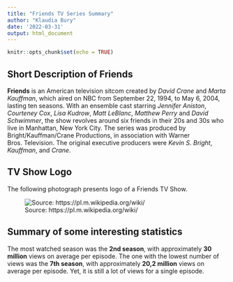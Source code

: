 ```yaml
---
title: "Friends TV Series Summary"
author: "Klaudia Bury"
date: '2022-03-31'
output: html_document
---
```


```r
knitr::opts_chunk$set(echo = TRUE)
```

## Short Description of Friends 

**Friends** is an American television sitcom created by *David Crane* and *Marta Kauffman*, which aired on NBC from September 22, 1994, to May 6, 2004, lasting ten seasons. With an ensemble cast starring *Jennifer Aniston*, *Courteney Cox*, *Lisa Kudrow*, *Matt LeBlanc*, *Matthew Perry* and *David Schwimmer*, the show revolves around six friends in their 20s and 30s who live in Manhattan, New York City. The series was produced by Bright/Kauffman/Crane Productions, in association with Warner Bros. Television. The original executive producers were *Kevin S. Bright*, *Kauffman*, and *Crane*.

## TV Show Logo

The following photograph presents logo of a Friends TV Show.

![Source: https://pl.m.wikipedia.org/wiki/](Static/Friends_logo.png)

## Summary of some interesting statistics

The most watched season was the **2nd season**, with approximately **30 million**
views on average per episode. The one with the lowest number of views was the **7th season**, with approximately **20,2 million** views on average per episode. Yet, it is still a lot of views for a single episode.


